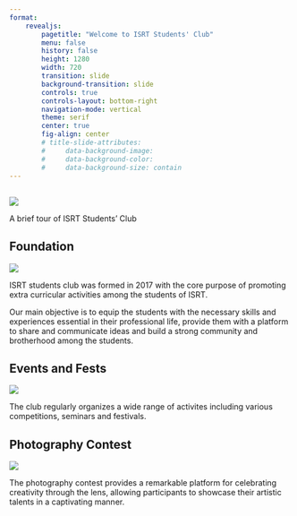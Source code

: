 ```yaml
---
format: 
    revealjs:
        pagetitle: "Welcome to ISRT Students' Club"
        menu: false
        history: false
        height: 1280
        width: 720
        transition: slide
        background-transition: slide
        controls: true
        controls-layout: bottom-right
        navigation-mode: vertical
        theme: serif
        center: true
        fig-align: center
        # title-slide-attributes:
        #     data-background-image: 
        #     data-background-color: 
        #     data-background-size: contain
---
```


##

![](images/logo_trans.png)

::: {.r-fit-text}
A brief tour of ISRT Students' Club
:::

## Foundation

![](images/Brotherhood_2.jpg)

ISRT students club was formed in 2017 with the core purpose of promoting extra curricular activities among the students of ISRT.

Our main objective is to equip the students with the necessary skills and experiences essential in their professional life, provide them with a platform to share and communicate ideas and build a strong community and brotherhood among the students.


## Events and Fests

![](images/fest-week.jpg)

The club regularly organizes a wide range of activites including various competitions, seminars and festivals.

## Photography Contest

![](images/Photo_exhb_2.jpg)

The photography contest provides a remarkable platform for celebrating creativity through the lens, allowing participants to showcase their artistic talents in a captivating manner.